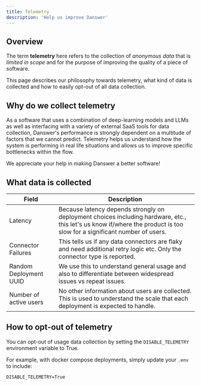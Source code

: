 ```yaml
---
title: Telemetry
description: 'Help us improve Danswer'
---
```


## Overview
The term **telemetry** here refers to the collection of _anonymous data_ that is _limited in scope_ and for the
purpose of improving the quality of a piece of software.

This page describes our philosophy towards telemetry, what kind of data is collected and how to easily opt-out of
all data collection.


## Why do we collect telemetry
As a software that uses a combination of deep-learning models and LLMs as well as interfacing with a variety of
external SaaS tools for data collection, Danswer's performance is strongly dependent on a multitude of factors that
we cannot predict. Telemetry helps us understand how the system is performing in real life situations and allows us to
improve specific bottlenecks within the flow.

We appreciate your help in making Danswer a better software!


## What data is collected
| Field                  | Description                           |
| ---------------------- | ------------------------------------- |
| Latency                | Because latency depends strongly on deployment choices including hardware, etc., this let's us know if/where the product is too slow for a significant number of users. |
| Connector Failures     | This tells us if any data connectors are flaky and need additional retry logic etc. Only the connector type is reported. |
| Random Deployment UUID | We use this to understand general usage and also to differentiate between widespread issues vs repeat issues. |
| Number of active users | No other information about users are collected. This is used to understand the scale that each deployment is expected to handle. |


## How to opt-out of telemetry
You can opt-out of usage data collection by setting the `DISABLE_TELEMETRY` environment variable to True.

For example, with docker compose deployments, simply update your `.env` to include:
```
DISABLE_TELEMETRY=True
```
